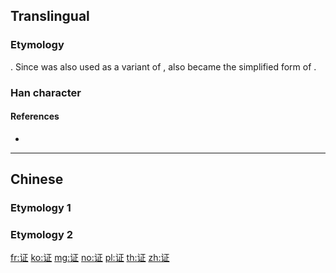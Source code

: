 {{character info/new}}
{{also|證|証}}
==Translingual==
{{Han simplified forms|證|証|证}}

===Etymology===
{{Han simp|証|f=訁|t=讠}}. Since {{m|mul|証}} was also used as a variant of {{m|mul|證}}, {{lang|mul|证}} also became the simplified form of {{lang|mul|證}}.

===Han character===
{{Han char|rn=149|rad=讠|as=05|sn=7|four=|canj=IVMYM|ids=⿰讠正}}

====References====
* {{Han ref|kx=1188.181|hdz=63952.010|uh=8BC1|ud=35777}}

----

==Chinese==
===Etymology 1===
{{zh-see|證}}

===Etymology 2===
{{zh-see|証}}

[[fr:证]]
[[ko:证]]
[[mg:证]]
[[no:证]]
[[pl:证]]
[[th:证]]
[[zh:证]]